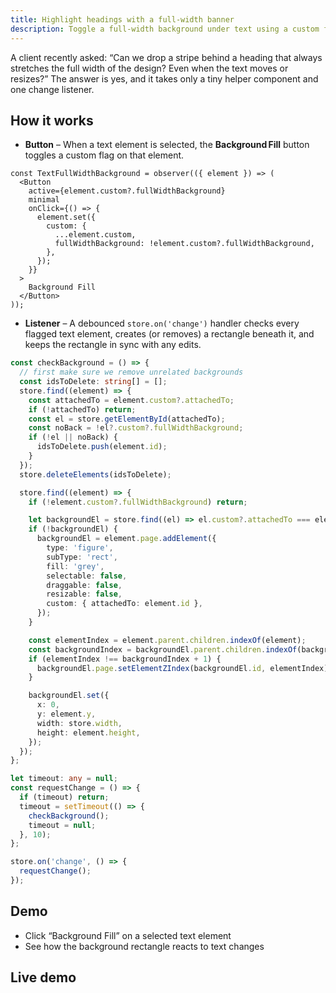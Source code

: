 ```yaml
---
title: Highlight headings with a full-width banner
description: Toggle a full-width background under text using a custom flag and a change listener
---
```


A client recently asked: “Can we drop a stripe behind a heading that always stretches the full width of the design? Even when the text moves or resizes?” The answer is yes, and it takes only a tiny helper component and one change listener.

## How it works

- **Button** – When a text element is selected, the **Background Fill** button toggles a custom flag on that element.

```tsx
const TextFullWidthBackground = observer(({ element }) => (
  <Button
    active={element.custom?.fullWidthBackground}
    minimal
    onClick={() => {
      element.set({
        custom: {
          ...element.custom,
          fullWidthBackground: !element.custom?.fullWidthBackground,
        },
      });
    }}
  >
    Background Fill
  </Button>
));
```

- **Listener** – A debounced `store.on('change')` handler checks every flagged text element, creates (or removes) a rectangle beneath it, and keeps the rectangle in sync with any edits.

```ts
const checkBackground = () => {
  // first make sure we remove unrelated backgrounds
  const idsToDelete: string[] = [];
  store.find((element) => {
    const attachedTo = element.custom?.attachedTo;
    if (!attachedTo) return;
    const el = store.getElementById(attachedTo);
    const noBack = !el?.custom?.fullWidthBackground;
    if (!el || noBack) {
      idsToDelete.push(element.id);
    }
  });
  store.deleteElements(idsToDelete);

  store.find((element) => {
    if (!element.custom?.fullWidthBackground) return;

    let backgroundEl = store.find((el) => el.custom?.attachedTo === element.id);
    if (!backgroundEl) {
      backgroundEl = element.page.addElement({
        type: 'figure',
        subType: 'rect',
        fill: 'grey',
        selectable: false,
        draggable: false,
        resizable: false,
        custom: { attachedTo: element.id },
      });
    }

    const elementIndex = element.parent.children.indexOf(element);
    const backgroundIndex = backgroundEl.parent.children.indexOf(backgroundEl);
    if (elementIndex !== backgroundIndex + 1) {
      backgroundEl.page.setElementZIndex(backgroundEl.id, elementIndex);
    }

    backgroundEl.set({
      x: 0,
      y: element.y,
      width: store.width,
      height: element.height,
    });
  });
};

let timeout: any = null;
const requestChange = () => {
  if (timeout) return;
  timeout = setTimeout(() => {
    checkBackground();
    timeout = null;
  }, 10);
};

store.on('change', () => {
  requestChange();
});
```

## Demo

- Click “Background Fill” on a selected text element
- See how the background rectangle reacts to text changes

## Live demo

<Sandbox github="polotno-project/polotno-site/tree/source/examples/polotno-full-width-background-for-text" />



